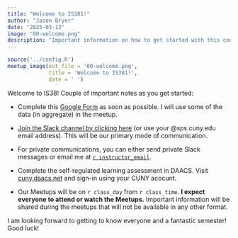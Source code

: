 ```yaml
---
title: "Welcome to IS381!"
author: "Jason Bryer"
date: "2025-03-13"
image: "00-welcome.png"
description: "Important information on how to get started with this course. Please read this post carefully."
---
```


```r
source('../config.R')
meetup_image(out_file = '00-welcome.png',
			 title = 'Welcome to IS381!',
			 date = ' ')
```


Welcome to IS38! Couple of important notes as you get started:

* Complete this [Google Form](`r formative_assessment`) as soon as possible. I will use some of the data (in aggregate) in the meetup.

* [Join the Slack channel by clicking here](`r slack_invite_link`) (or use your @sps.cuny.edu email address). This will be our primary mode of communication. 

* For private communications, you can either send private Slack messages or email me at [`r instructor_email`](mailto:`r paste0(instructor_email, '?subject=', course)`).

* Complete the self-regulated learning assessment in DAACS. Visit [cuny.daacs.net](https://cuny.daacs.net) and sign-in using your CUNY acocunt.

* Our Meetups will be on `r class_day` from `r class_time`. **I expect everyone to attend or watch the Meetups.** Important information will be shared during the meetups that will not be available in any other format.

I am looking forward to getting to know everyone and a fantastic semester! Good luck!

